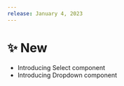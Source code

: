 ---
release: January 4, 2023
---

# ✨ New

- Introducing Select component
- Introducing Dropdown component
